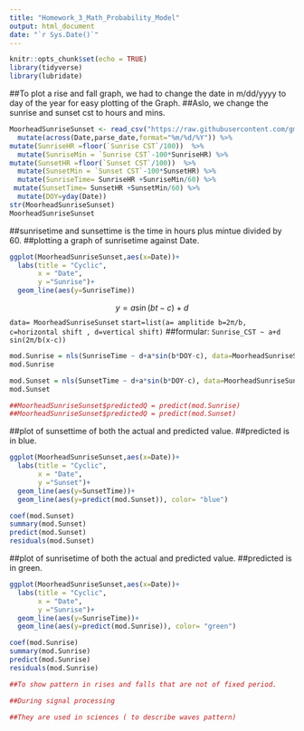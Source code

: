---
title: "Homework_3_Math_Probability_Model"
output: html_document
date: "`r Sys.Date()`"
---

```{r setup, include=FALSE}
knitr::opts_chunk$set(echo = TRUE)
library(tidyverse)
library(lubridate)
```

##To plot a rise and fall graph, we had  to change the date in m/dd/yyyy to day of the year for easy plotting of the Graph.
##Aslo, we change the sunrise and sunset cst to hours and mins.
```{r}
MoorheadSunriseSunset <- read_csv("https://raw.githubusercontent.com/gmtanner-cord/DATA316/main/Data/MoorheadSunriseSunset.csv") %>%
  mutate(across(Date,parse_date,format="%m/%d/%Y")) %>%
mutate(SunriseHR =floor(`Sunrise CST`/100))  %>%
  mutate(SunriseMin = `Sunrise CST`-100*SunriseHR) %>%
mutate(SunsetHR =floor(`Sunset CST`/100))  %>% 
  mutate(SunsetMin = `Sunset CST`-100*SunsetHR) %>%
  mutate(SunriseTime= SunriseHR +SunriseMin/60) %>%
 mutate(SunsetTime= SunsetHR +SunsetMin/60) %>%
  mutate(DOY=yday(Date))
str(MoorheadSunriseSunset)
MoorheadSunriseSunset
```

##sunrisetime and sunsettime is the time in hours plus mintue divided by 60.
##plotting a graph of sunrisetime against Date.
```{r}
ggplot(MoorheadSunriseSunset,aes(x=Date))+
  labs(title = "Cyclic",
       x = "Date",
       y ="Sunrise")+
  geom_line(aes(y=SunriseTime))
```



$$ y = a \sin(bt - c) + d $$
`data= MoorheadSunriseSunset`
`start=list(a= amplitide b=2π/b, c=horizontal shift , d=vertical shift)`
##formular: `Sunrise_CST ~ a+d sin(2π/b(x-c))`


```{r}
mod.Sunrise = nls(SunriseTime ~ d+a*sin(b*DOY-c), data=MoorheadSunriseSunset,control=list(warnOnly=TRUE),start=list(a=1.75, d=6.5, b=2*3.14/365, c= -3.14/2))
mod.Sunrise

mod.Sunset = nls(SunsetTime ~ d+a*sin(b*DOY-c), data=MoorheadSunriseSunset,control=list(warnOnly=TRUE),start=list(a=1.75, d=6.5, b=2*3.14/365, c= -3.14/2))
mod.Sunset

##MoorheadSunriseSunset$predictedQ = predict(mod.Sunrise)
##MoorheadSunriseSunset$predictedQ = predict(mod.Sunset)
```
##plot of sunsettime of both the actual and predicted value.
##predicted is in blue.

```{r}
ggplot(MoorheadSunriseSunset,aes(x=Date))+
  labs(title = "Cyclic",
       x = "Date",
       y ="Sunset")+
  geom_line(aes(y=SunsetTime))+
  geom_line(aes(y=predict(mod.Sunset)), color= "blue")
```

```{r}
coef(mod.Sunset)
summary(mod.Sunset)
predict(mod.Sunset)
residuals(mod.Sunset)

```

##plot of sunrisetime of both the actual and predicted value.
##predicted is in green.
```{r}
ggplot(MoorheadSunriseSunset,aes(x=Date))+
  labs(title = "Cyclic",
       x = "Date",
       y ="Sunrise")+
  geom_line(aes(y=SunriseTime))+
  geom_line(aes(y=predict(mod.Sunrise)), color= "green")
```


```{r}
coef(mod.Sunrise)
summary(mod.Sunrise)
predict(mod.Sunrise)
residuals(mod.Sunrise)
```


```{r}
##To show pattern in rises and falls that are not of fixed period.

##During signal processing

##They are used in sciences ( to describe waves pattern)

```



